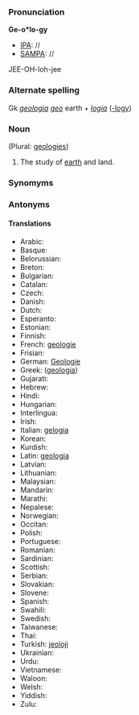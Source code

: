 ===Pronunciation===

'''Ge-o*lo-gy'''
*[[IPA]]: //
*[[SAMPA]]: //
JEE-OH-loh-jee
===Alternate spelling===

Gk ''[[geologia]]'' ''[[geo]]'' earth + ''[[logia]]'' ([[-logy]])
===Noun===
(Plural: [[geologies]])

#The study of [[earth]] and land. 
===Synomyms===
===Antonyms===
====Translations====
*Arabic:
*Basque:
*Belorussian:
*Breton:
*Bulgarian:
*Catalan:
*Czech:
*Danish:
*Dutch:
*Esperanto:
*Estonian:
*Finnish:
*French: [[geologie]]
*Frisian:
*German: [[Geologie]]
*Greek: ([[geologia]])
*Gujarati:
*Hebrew:
*Hindi:
*Hungarian:
*Interlingua:
*Irish:
*Italian: [[gelogia]]
*Korean:
*Kurdish:
*Latin: [[geologia]]
*Latvian:
*Lithuanian:
*Malaysian:
*Mandarin:
*Marathi:
*Nepalese:
*Norwegian:
*Occitan:
*Polish:
*Portuguese:
*Romanian:
*Sardinian:
*Scottish:
*Serbian:
*Slovakian:
*Slovene:
*Spanish:
*Swahili:
*Swedish:
*Taiwanese:
*Thai:
*Turkish: [[jeoloji]]
*Ukrainian:
*Urdu:
*Vietnamese:
*Waloon:
*Welsh:
*Yiddish:
*Zulu: